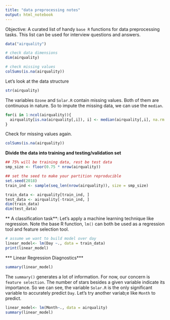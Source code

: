 ```yaml
---
title: "data preprocessing notes"
output: html_notebook
---
```

Objective: A curated list of handy `base R` functions for data preprocessing tasks. This list can be used for interview questions and answers.

```r
data("airquality")

# check data dimensions
dim(airquality)

# check missing values
colSums(is.na(airquality))
```
Let's look at the data structure
```r
str(airquality)
```

The variables `Ozone` and `Solar.R` contain missing values. Both of them are continuous in nature. So to impute the missing data, we can use the `median`.
```r
for(i in 1:ncol(airquality)){
  airquality[is.na(airquality[,i]), i] <- median(airquality[,i], na.rm = TRUE)
}
```
Check for missing values again.
```r
colSums(is.na(airquality))
```
**Divide the data into training and testing/validation set**
```r
## 75% will be training data, rest be test data
smp_size <- floor(0.75 * nrow(airquality))

## set the seed to make your partition reproducible
set.seed(2018)
train_ind <- sample(seq_len(nrow(airquality)), size = smp_size)

train_data <- airquality[train_ind, ]
test_data <- airquality[-train_ind, ]
dim(train_data)
dim(test_data)
```

** A classification task**: Let's apply a machine learning technique like regression. Note the base R function, `lm()` can both be used as a regression tool and feature selection tool.
```r
# assume we want to build model over day
linear_model<- lm(Day ~., data = train_data)
print(linear_model)
```
*** Linear Regression Diagnostics***
```r
summary(linear_model)
```
The `summary()` generates a lot of information. For now, our concern is `feature selection`. The number of stars besides a given variable indicate its importance. So we can see, the variable `Solar.R` is the only significant variable to accurately predict `Day`.
Let's try another variab;e like `Month` to predict.
```r
linear_model<- lm(Month~., data = airquality)
summary(linear_model)
```
